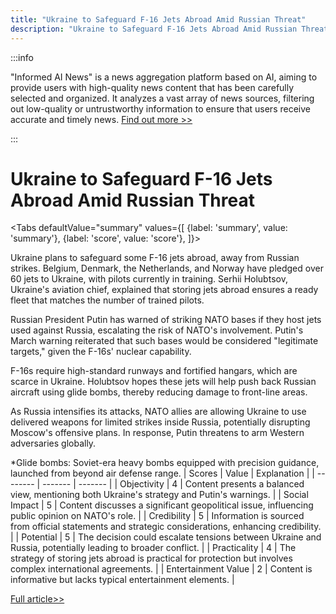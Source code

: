 ```yaml
---
title: "Ukraine to Safeguard F-16 Jets Abroad Amid Russian Threat"
description: "Ukraine to Safeguard F-16 Jets Abroad Amid Russian Threat"
---
```



:::info

"Informed AI News" is a news aggregation platform based on AI, aiming to provide users with high-quality news content that has been carefully selected and organized. It analyzes a vast array of news sources, filtering out low-quality or untrustworthy information to ensure that users receive accurate and timely news.  [Find out more >>](/docs/guides)

:::

# Ukraine to Safeguard F-16 Jets Abroad Amid Russian Threat


<Tabs
	defaultValue="summary"
	values={[
	{label: 'summary', value: 'summary'},
	{label: 'score', value: 'score'},
]}>
<TabItem value="summary">


Ukraine plans to safeguard some F-16 jets abroad, away from Russian strikes. Belgium, Denmark, the Netherlands, and Norway have pledged over 60 jets to Ukraine, with pilots currently in training. Serhii Holubtsov, Ukraine's aviation chief, explained that storing jets abroad ensures a ready fleet that matches the number of trained pilots.

Russian President Putin has warned of striking NATO bases if they host jets used against Russia, escalating the risk of NATO's involvement. Putin's March warning reiterated that such bases would be considered "legitimate targets," given the F-16s' nuclear capability.

F-16s require high-standard runways and fortified hangars, which are scarce in Ukraine. Holubtsov hopes these jets will help push back Russian aircraft using glide bombs, thereby reducing damage to front-line areas.

As Russia intensifies its attacks, NATO allies are allowing Ukraine to use delivered weapons for limited strikes inside Russia, potentially disrupting Moscow's offensive plans. In response, Putin threatens to arm Western adversaries globally.

*Glide bombs: Soviet-era heavy bombs equipped with precision guidance, launched from beyond air defense range.
</TabItem>
<TabItem value="score">
	| Scores     | Value   | Explanation |
	| -------- | ------- | ------- |
	| Objectivity  | 4    | Content presents a balanced view, mentioning both Ukraine's strategy and Putin's warnings.    |
	| Social Impact | 5     | Content discusses a significant geopolitical issue, influencing public opinion on NATO's role.    |
	| Credibility    | 5    | Information is sourced from official statements and strategic considerations, enhancing credibility.    |
	| Potential    | 5    | The decision could escalate tensions between Ukraine and Russia, potentially leading to broader conflict.    |
	| Practicality    | 4    | The strategy of storing jets abroad is practical for protection but involves complex international agreements.    |
	| Entertainment Value    | 2    | Content is informative but lacks typical entertainment elements.    |
</TabItem>
</Tabs>

[Full article>>](https://apnews.com/article/russia-ukraine-war-f16s-39c72290915d9589e468be088769afca)
